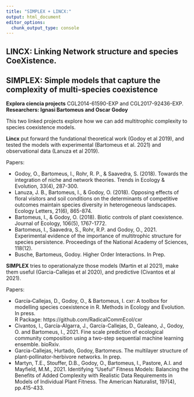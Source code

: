 ```yaml
---
title: "SIMPLEX + LINCX:"
output: html_document
editor_options: 
  chunk_output_type: console
---
```


## LINCX: Linking Network structure and species CoeXistence.
## SIMPLEX: Simple models that capture the complexity of multi-species coexistence 

**Explora ciencia projects** CGL2014-61590-EXP and CGL2017-92436-EXP.  
**Researchers: Ignasi Bartomeus and Oscar Godoy**    

This two linked projects explore how we can add multitrophic complexity to species coexistence models.   

**Lincx** put forward the fundational theoretical work (Godoy et al 2019), and tested the models with experimental (Bartomeus et al. 2021) and observational data (Lanuza et al 2019).  

Papers:   

- Godoy, O., Bartomeus, I., Rohr, R. P., & Saavedra, S. (2018). Towards the integration of niche and network theories. Trends in Ecology & Evolution, 33(4), 287-300.  
- Lanuza, J. B., Bartomeus, I., & Godoy, O. (2018). Opposing effects of floral visitors and soil conditions on the determinants of competitive outcomes maintain species diversity in heterogeneous landscapes. Ecology Letters, 21(6), 865-874.   
- Bartomeus, I., & Godoy, O. (2018). Biotic controls of plant coexistence. Journal of Ecology, 106(5), 1767-1772.  
- Bartomeus, I., Saavedra, S., Rohr, R.P. and Godoy, O., 2021. Experimental evidence of the importance of multitrophic structure for species persistence. Proceedings of the National Academy of Sciences, 118(12).
- Busche, Bartomeus, Godoy. Higher Order Interactions. In Prep.   

**SIMPLEX** tries to operationalyze those models (Martin et al 2021), make them useful (Garcia-Callejas et al 2020), and predictive (Civantos et al 2021).  

Papers:

- García‐Callejas, D., Godoy, O., & Bartomeus, I. cxr: A toolbox for modelling species coexistence in R. Methods in Ecology and Evolution. In press.  
R Package: https://github.com/RadicalCommEcol/cxr  
- Civantos, I., García-Algarra, J., García-Callejas, D., Galeano, J., Godoy, O. and Bartomeus, I., 2021. Fine scale prediction of ecological community composition using a two-step sequential machine learning ensemble. bioRxiv. 
- Garcia-Callejas, Hurtado, Godoy, Bartomeus. The multilayer structure of plant-pollinator-herbivore networks. In prep.  
- Martyn, T.E., Stouffer, D.B., Godoy, O., Bartomeus, I., Pastore, A.I. and Mayfield, M.M., 2021. Identifying “Useful” Fitness Models: Balancing the Benefits of Added Complexity with Realistic Data Requirements in Models of Individual Plant Fitness. The American Naturalist, 197(4), pp.415-433.





